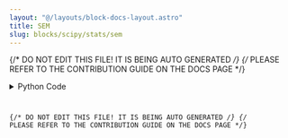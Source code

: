 ```yaml
---
layout: "@/layouts/block-docs-layout.astro"
title: SEM
slug: blocks/scipy/stats/sem
---
```


{/* DO NOT EDIT THIS FILE! IT IS BEING AUTO GENERATED */}
{/* PLEASE REFER TO THE CONTRIBUTION GUIDE ON THE DOCS PAGE */}


<PythonDocsDisplay docstring={docstring} />
<details>
<summary>Python Code</summary>



<Code code={pythonCode} lang="py" wrap theme="dracula" />

[Find this Flojoy Block on GitHub](https://github.com/flojoy-ai/blocks/blob/main/blocks/SCIPY/STATS/SEM/SEM.py)

</details>

{/* DO NOT EDIT THIS FILE! IT IS BEING AUTO GENERATED */}
{/* PLEASE REFER TO THE CONTRIBUTION GUIDE ON THE DOCS PAGE */}
